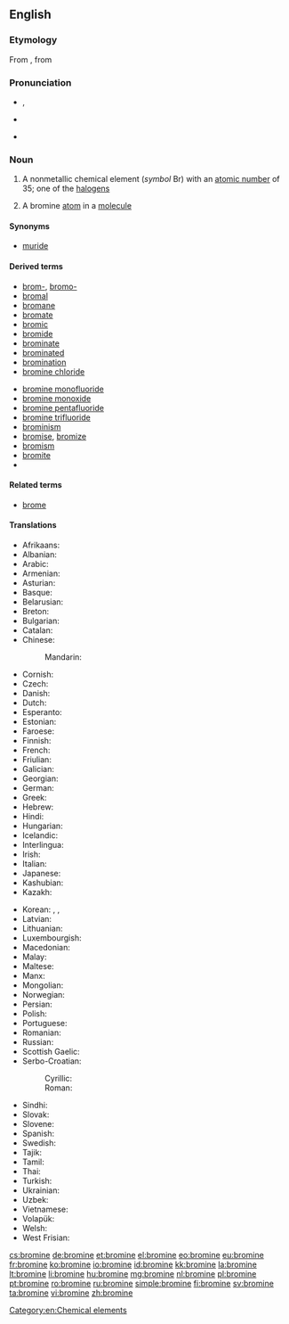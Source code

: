 {{also|brominé}}
==English==

{{elements|Br|selenium|Se|krypton|Kr}}
{{wikipedia}}

===Etymology===
From {{etyl|fr|en}} {{term|brome|lang=fr}}, from {{etyl|grc|en}} {{term|βρῶμος||stink|tr=brōmos|lang=grc|sc=polytonic}}

===Pronunciation===
* {{a|UK}} {{IPA|/ˈbrəʊmɪn/}}, {{IPA|/ˈbrəʊmaɪn/}}
* {{a|US}} {{IPA|/ˈbroʊmin/}}
* {{hyphenation|bro|mine}}

===Noun===
{{en-noun|s|-}}

# {{uncountable}} A nonmetallic chemical element (''symbol'' Br) with an [[atomic number]] of 35; one of the [[halogen]]s
# {{countable}} A bromine [[atom]] in a [[molecule]]

====Synonyms====
* [[muride]]

====Derived terms====
{{der-top}}
* [[brom-]], [[bromo-]]
* [[bromal]]
* [[bromane]]
* [[bromate]]
* [[bromic]]
* [[bromide]]
* [[brominate]]
* [[brominated]]
* [[bromination]]
* [[bromine chloride]]
{{der-mid}}
* [[bromine monofluoride]]
* [[bromine monoxide]]
* [[bromine pentafluoride]]
* [[bromine trifluoride]]
* [[brominism]]
* [[bromise]], [[bromize]]
* [[bromism]]
* [[bromite]]
* <!--listed as a derivative of "bromo-" [[bromoform]]-->
{{der-bottom}}

====Related terms====
* [[brome]]

====Translations====
{{trans-top|nonmetallic chemical element}}
* Afrikaans: {{t-|af|broom}}
* Albanian: {{t+|sq|brom}}
* Arabic: {{t-|ar|بروم|tr=burūm|m}}
* Armenian: {{t-|hy|բրոմ|tr=brom}}
* Asturian: {{t-|ast|bromu|m}}
* Basque: {{t-|eu|bromoa}}
* Belarusian: {{t-|be|бром|m|tr=brom}}
* Breton: {{t-|br|brom|m}}
* Bulgarian: {{t-|bg|бром|m|tr=brom}}
* Catalan: {{t-|ca|brom}}
* Chinese:
*: Mandarin: {{t|cmn|溴|tr=xiù}}
* Cornish: {{t-|kw|bromyn}}
* Czech: {{t+|cs|brom|m}}
* Danish: {{t-|da|brom}}
* Dutch: {{t+|nl|broom|n}}
* Esperanto: {{t+|eo|bromo}}
* Estonian: {{t+|et|broom}}
* Faroese: {{t-|fo|brom}}
* Finnish: {{t+|fi|bromi}}
* French: {{t+|fr|brome|m}}
* Friulian: {{tø|fur|brom}}
* Galician: {{t+|gl|bromo}}
* Georgian: {{t-|ka|ბრომი|tr=bromi|sc=Geor}}
* German: {{t+|de|Brom|n}}
* Greek: {{t+|el|βρόμιο|n|tr=vrómio}}
* Hebrew: {{t+|he|ברום|tr=brom|sc=Hebr}}
* Hindi: {{t-|hi|दुराघ्री|tr=duraaghree|sc=Deva}}
* Hungarian: {{t+|hu|bróm}}
* Icelandic: {{t+|is|bróm}}
* Interlingua: {{t-|ia|bromo}}
* Irish: {{t+|ga|bróimín}}
* Italian: {{t+|it|bromo|m}}
* Japanese: {{t+|ja|臭素|tr=しゅうそ, shūso|sc=Jpan}}
* Kashubian: {{t-|csb|bróm}}
* Kazakh: {{t-|kk|бром|tr=brom|sc=Cyrl}}
{{trans-mid}}
* Korean: {{t+|ko|브롬|tr=beurom|sc=Kore}}, {{t+|ko|취소|tr=臭素, chwiso|sc=Kore}}, {{t-|ko|브로민|tr=beuromin|sc=Hang}}
* Latvian: {{t-|lv|broms}}
* Lithuanian: {{t+|lt|bromas}}
* Luxembourgish: {{t-|lb|Brom}}
* Macedonian: {{t-|mk|бром|m|tr=brom|sc=Cyrl}}
* Malay: {{t-|ms|bromin}}
* Maltese: {{t-|mt|bromu}}
* Manx: {{t-|gv|bromeen}}
* Mongolian: {{t-|mn|бром|tr=brom|sc=Cyrl}}
* Norwegian: {{t+|no|brom}}
* Persian: {{t+|fa|برم|tr=borom}}
* Polish: {{t+|pl|brom|m}}
* Portuguese: {{t+|pt|bromo|m}}
* Romanian: {{t+|ro|brom|n}}
* Russian: {{t+|ru|бром|m|tr=brom}}
* Scottish Gaelic: {{t-|gd|bròimin|m}}
* Serbo-Croatian:
*: Cyrillic: {{t-|sh|бром|m|sc=Cyrl}}
*: Roman: {{t-|sh|brom|m}}
* Sindhi: {{t+|sd|ڳاڙهرو|m|sc=sd-Arab}}
* Slovak: {{t-|sk|bróm}}
* Slovene: {{t+|sl|brom}}
* Spanish: {{t+|es|bromo|m}}
* Swedish: {{t+|sv|brom|n}}
* Tajik: {{t-|tg|бром|tr=brom}}
* Tamil: {{t-|ta|நெடியம்|tr=nediyam|sc=Taml}}
* Thai: {{t-|th|โบรมีน|tr=brōmīn|sc=Thai}}
* Turkish: {{t+|tr|brom}}
* Ukrainian: {{t+|uk|бром|m|tr=brom}}
* Uzbek: {{t-|uz|бром|tr=brom|sc=Cyrl}}
* Vietnamese: {{t-|vi|brom}}
* Volapük: {{t+|vo|bromin}}
* Welsh: {{t+|cy|bromin}}
* West Frisian: {{t-|fy|broom}}
{{trans-bottom}}

[[Category:en:Chemical elements]]

[[cs:bromine]]
[[de:bromine]]
[[et:bromine]]
[[el:bromine]]
[[eo:bromine]]
[[eu:bromine]]
[[fr:bromine]]
[[ko:bromine]]
[[io:bromine]]
[[id:bromine]]
[[kk:bromine]]
[[la:bromine]]
[[lt:bromine]]
[[li:bromine]]
[[hu:bromine]]
[[mg:bromine]]
[[nl:bromine]]
[[pl:bromine]]
[[pt:bromine]]
[[ro:bromine]]
[[ru:bromine]]
[[simple:bromine]]
[[fi:bromine]]
[[sv:bromine]]
[[ta:bromine]]
[[vi:bromine]]
[[zh:bromine]]